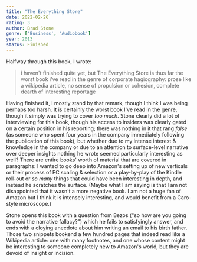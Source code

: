 ```yaml
---
title: "The Everything Store"
date: 2022-02-26
rating: 3
author: Brad Stone
genre: ['Business', 'Audiobook']
year: 2013
status: Finished
---
```


Halfway through this book, I wrote:

> i haven't finished quite yet, but The Everything Store is thus far the worst book i've read in the genre of corporate hagiography: prose like a wikipedia article, no sense of propulsion or cohesion, complete dearth of interesting reportage

Having finished it, I mostly stand by that remark, though I think I was being perhaps too harsh. It is certainly the worst book I've read in the genre, though it simply was trying to cover _too much_. Stone clearly did a lot of interviewing for this book, though his access to insiders was clearly gated on a certain position in his reporting; there was nothing in it that rang _false_ (as someone who spent four years in the company immediately following the publication of this book), but whether due to my intense interest & knowledge in the company or due to an attention to surface-level narrative over deeper insights nothing he wrote seemed particularly interesting as well? There are entire books' worth of material that are covered in paragraphs: I wanted to go deep into Amazon's setting up of new verticals or their process of FC scaling & selection or a play-by-play of the Kindle roll-out or _so many_ things that could have been interesting in depth, and instead he scratches the surface. (Maybe what I am saying is that I am not disappointed that it wasn't a more negative book. I am not a huge fan of Amazon but I think it is intensely interesting, and would benefit from a Caro-style microscope.)

Stone opens this book with a question from Bezos ("so how are you going to avoid the narrative fallacy?") which he fails to satisfyingly answer, and ends with a cloying anecdote about him writing an email to his birth father. Those two snippets bookend a few hundred pages that indeed read like a Wikipedia article: one with many footnotes, and one whose content might be interesting to someone completely new to Amazon's world, but they are devoid of insight or incision.
